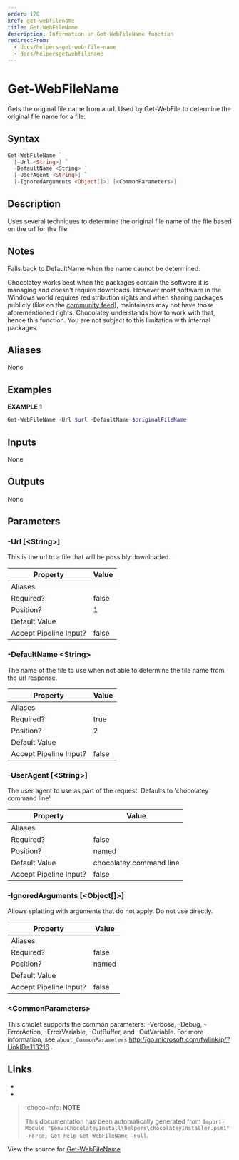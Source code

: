 ---
order: 170
xref: get-webfilename
title: Get-WebFileName
description: Information on Get-WebFileName function
redirectFrom:
  - docs/helpers-get-web-file-name
  - docs/helpersgetwebfilename
---

# Get-WebFileName

<!-- This documentation is automatically generated from https://github.com/chocolatey/choco/blob/master/src/chocolatey.resources/helpers/functions/Get-WebFileName.ps1 using https://github.com/chocolatey/choco/blob/master/GenerateDocs.ps1. Contributions are welcome at the original location(s). -->

Gets the original file name from a url. Used by Get-WebFile to determine
the original file name for a file.

## Syntax

~~~powershell
Get-WebFileName `
  [-Url <String>] `
  -DefaultName <String> `
  [-UserAgent <String>] `
  [-IgnoredArguments <Object[]>] [<CommonParameters>]
~~~

## Description

Uses several techniques to determine the original file name of the file
based on the url for the file.

## Notes

Falls back to DefaultName when the name cannot be determined.

Chocolatey works best when the packages contain the software it is
managing and doesn't require downloads. However most software in the
Windows world requires redistribution rights and when sharing packages
publicly (like on the [community feed](https://community.chocolatey.org/packages)), maintainers may not have those
aforementioned rights. Chocolatey understands how to work with that,
hence this function. You are not subject to this limitation with
internal packages.

## Aliases

None

## Examples

 **EXAMPLE 1**

~~~powershell
Get-WebFileName -Url $url -DefaultName $originalFileName

~~~ 

## Inputs

None

## Outputs

None

## Parameters

###  -Url [&lt;String&gt;]
This is the url to a file that will be possibly downloaded.

Property               | Value
---------------------- | -----
Aliases                | 
Required?              | false
Position?              | 1
Default Value          | 
Accept Pipeline Input? | false
 
###  -DefaultName &lt;String&gt;
The name of the file to use when not able to determine the file name
from the url response.

Property               | Value
---------------------- | -----
Aliases                | 
Required?              | true
Position?              | 2
Default Value          | 
Accept Pipeline Input? | false
 
###  -UserAgent [&lt;String&gt;]
The user agent to use as part of the request. Defaults to 'chocolatey
command line'.

Property               | Value
---------------------- | -----------------------
Aliases                | 
Required?              | false
Position?              | named
Default Value          | chocolatey command line
Accept Pipeline Input? | false
 
###  -IgnoredArguments [&lt;Object[]&gt;]
Allows splatting with arguments that do not apply. Do not use directly.

Property               | Value
---------------------- | -----
Aliases                | 
Required?              | false
Position?              | named
Default Value          | 
Accept Pipeline Input? | false
 
### &lt;CommonParameters&gt;

This cmdlet supports the common parameters: -Verbose, -Debug, -ErrorAction, -ErrorVariable, -OutBuffer, and -OutVariable. For more information, see `about_CommonParameters` http://go.microsoft.com/fwlink/p/?LinkID=113216 .


## Links

 * <Xref title="Get-WebHeaders" value="get-webheaders" />
 * <Xref title="Get-ChocolateyWebFile" value="get-chocolateywebfile" />


<Xref title="Function Reference" value="powershell-reference" />

> :choco-info: **NOTE**
>
> This documentation has been automatically generated from `Import-Module "$env:ChocolateyInstall\helpers\chocolateyInstaller.psm1" -Force; Get-Help Get-WebFileName -Full`.

View the source for [Get-WebFileName](https://github.com/chocolatey/choco/blob/master/src/chocolatey.resources/helpers/functions/Get-WebFileName.ps1)
